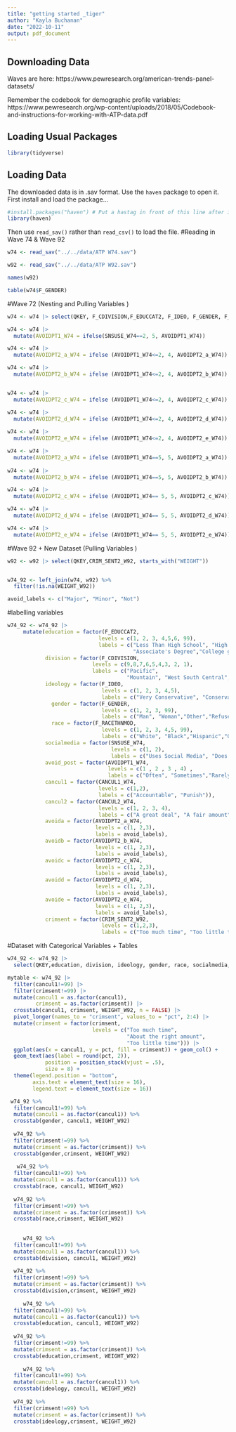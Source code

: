 ```yaml
---
title: "getting started _tiger"
author: "Kayla Buchanan"
date: "2022-10-11"
output: pdf_document
---
```


## Downloading Data

Waves are here: https://www.pewresearch.org/american-trends-panel-datasets/

Remember the codebook for demographic profile variables: https://www.pewresearch.org/wp-content/uploads/2018/05/Codebook-and-instructions-for-working-with-ATP-data.pdf

## Loading Usual Packages

```r
library(tidyverse)
```


## Loading Data

The downloaded data is in .sav format. Use the `haven` package to open it. First install and load the package...

```r
#install.packages("haven") # Put a hastag in front of this line after installing
library(haven)
```

Then use `read_sav()` rather than `read_csv()` to load the file.
#Reading in Wave 74 & Wave 92
```r
w74 <- read_sav("../../data/ATP W74.sav")

w92 <- read_sav("../../data/ATP W92.sav")

names(w92)


```



```r
table(w74$F_GENDER)
```

#Wave 72 (Nesting and Pulling Variables )
```r
w74 <- w74 |> select(QKEY, F_CDIVISION,F_EDUCCAT2, F_IDEO, F_GENDER, F_RACETHNMOD, SNSUSE_W74, AVOIDPT1_W74,AVOIDPT2_a_W74,AVOIDPT2_b_W74,AVOIDPT2_c_W74,AVOIDPT2_d_W74,AVOIDPT2_e_W74,CANCUL1_W74,CANCUL2_W74, starts_with("WEIGHT"))

w74 <- w74 |> 
  mutate(AVOIDPT1_W74 = ifelse(SNSUSE_W74==2, 5, AVOIDPT1_W74))

w74 <- w74 |> 
  mutate(AVOIDPT2_a_W74 = ifelse (AVOIDPT1_W74<=2, 4, AVOIDPT2_a_W74))

w74 <- w74 |> 
  mutate(AVOIDPT2_b_W74 = ifelse (AVOIDPT1_W74<=2, 4, AVOIDPT2_b_W74))


w74 <- w74 |> 
  mutate(AVOIDPT2_c_W74 = ifelse (AVOIDPT1_W74<=2, 4, AVOIDPT2_c_W74))

w74 <- w74 |> 
  mutate(AVOIDPT2_d_W74 = ifelse (AVOIDPT1_W74<=2, 4, AVOIDPT2_d_W74))
  
w74 <- w74 |> 
  mutate(AVOIDPT2_e_W74 = ifelse (AVOIDPT1_W74<=2, 4, AVOIDPT2_e_W74))

w74 <- w74 |> 
  mutate(AVOIDPT2_a_W74 = ifelse (AVOIDPT1_W74==5, 5, AVOIDPT2_a_W74))
         
w74 <- w74 |> 
  mutate(AVOIDPT2_b_W74 = ifelse (AVOIDPT1_W74==5, 5, AVOIDPT2_b_W74))

w74 <- w74 |> 
  mutate(AVOIDPT2_c_W74 = ifelse (AVOIDPT1_W74== 5, 5, AVOIDPT2_c_W74))

w74 <- w74 |> 
  mutate(AVOIDPT2_d_W74 = ifelse (AVOIDPT1_W74== 5, 5, AVOIDPT2_d_W74))

w74 <- w74 |> 
  mutate(AVOIDPT2_e_W74 = ifelse (AVOIDPT1_W74== 5, 5, AVOIDPT2_e_W74))
```         
#Wave 92 + New Dataset (Pulling Variables )      
```r
w92 <- w92 |> select(QKEY,CRIM_SENT2_W92, starts_with("WEIGHT"))


w74_92 <- left_join(w74, w92) %>% 
  filter(!is.na(WEIGHT_W92))

avoid_labels <- c("Major", "Minor", "Not")

```

#labelling variables 
```r

w74_92 <- w74_92 |>
     mutate(education = factor(F_EDUCCAT2,
                             levels = c(1, 2, 3, 4,5,6, 99),
                             labels = c("Less Than High School", "High School Graduate","Some College",
                                        "Associate's Degree","College graduate","Postgraduate", "NA")),
            division = factor(F_CDIVISION,
                           levels = c(9,8,7,6,5,4,3, 2, 1),
                           labels = c("Pacific", 
                                      "Mountain", "West South Central", "East South Central", "South Atlantic", "West North Central", "East North Central", "Middle Atlantic", "New England")),
            ideology = factor(F_IDEO, 
                              levels = c(1, 2, 3, 4,5), 
                              labels = c("Very Conservative", "Conservative","Moderate","Liberal","Very Liberal")), 
              gender = factor(F_GENDER, 
                              levels = c(1, 2, 3, 99), 
                              labels = c("Man", "Woman","Other","Refused to Answer")), 
              race = factor(F_RACETHNMOD, 
                              levels = c(1, 2, 3, 4,5, 99), 
                              labels = c("White", "Black","Hispanic","Other","Asian","Refused")), 
            socialmedia = factor(SNSUSE_W74,
                                 levels = c(1, 2),
                                 labels = c("Uses Social Media", "Does not Use Social Media")), 
            avoid_post = factor(AVOIDPT1_W74,
                                levels = c(1 , 2 , 3 , 4) , 
                                labels = c("Often", "Sometimes","Rarely", "Never")),
            cancul1 = factor(CANCUL1_W74, 
                             levels = c(1,2), 
                             labels = c("Accountable", "Punish")), 
            cancul2 = factor(CANCUL2_W74, 
                             levels = c(1, 2, 3, 4),
                             labels = c("A great deal", "A fair amount", "Not too much", "None at all")),
            avoida = factor(AVOIDPT2_a_W74,
                            levels = c(1, 2,3), 
                            labels = avoid_labels),
            avoidb = factor(AVOIDPT2_b_W74,
                            levels = c(1, 2,3), 
                            labels = avoid_labels), 
            avoidc = factor(AVOIDPT2_c_W74,
                            levels = c(1, 2,3), 
                            labels = avoid_labels),
            avoidd = factor(AVOIDPT2_d_W74,
                            levels = c(1, 2,3), 
                            labels = avoid_labels), 
            avoide = factor(AVOIDPT2_e_W74,
                            levels = c(1, 2,3), 
                            labels = avoid_labels), 
            crimsent = factor(CRIM_SENT2_W92, 
                              levels = c(1,2,3), 
                              labels = c("Too much time", "Too little time", "About the right amount")))

```

#Dataset with Categorical Variables + Tables 
```r
w74_92 <- w74_92 |> 
  select(QKEY,education, division, ideology, gender, race, socialmedia, avoid_post, cancul1, cancul2, avoida,avoidb, avoidc, avoidd, avoide, crimsent, WEIGHT_W92) 

mytable <- w74_92 |> 
  filter(cancul1!=99) |> 
  filter(crimsent!=99) |> 
  mutate(cancul1 = as.factor(cancul1),
         crimsent = as.factor(crimsent)) |> 
  crosstab(cancul1, crimsent, WEIGHT_W92, n = FALSE) |> 
  pivot_longer(names_to = "crimsent", values_to = "pct", 2:4) |> 
  mutate(crimsent = factor(crimsent,
                           levels = c("Too much time",
                                      "About the right amount",
                                      "Too little time"))) |> 
  ggplot(aes(x = cancul1, y = pct, fill = crimsent)) + geom_col() +
  geom_text(aes(label = round(pct, 2)),
            position = position_stack(vjust = .5),
            size = 8) +
  theme(legend.position = "bottom",
        axis.text = element_text(size = 16),
        legend.text = element_text(size = 16)) 

 w74_92 %>% 
  filter(cancul1!=99) %>% 
  mutate(cancul1 = as.factor(cancul1)) %>% 
  crosstab(gender, cancul1, WEIGHT_W92)
 
  w74_92 %>% 
  filter(crimsent!=99) %>% 
  mutate(crimsent = as.factor(crimsent)) %>% 
  crosstab(gender,crimsent, WEIGHT_W92)
  
   w74_92 %>% 
  filter(cancul1!=99) %>% 
  mutate(cancul1 = as.factor(cancul1)) %>% 
  crosstab(race, cancul1, WEIGHT_W92)
 
  w74_92 %>% 
  filter(crimsent!=99) %>% 
  mutate(crimsent = as.factor(crimsent)) %>% 
  crosstab(race,crimsent, WEIGHT_W92)
  
  
     w74_92 %>% 
  filter(cancul1!=99) %>% 
  mutate(cancul1 = as.factor(cancul1)) %>% 
  crosstab(division, cancul1, WEIGHT_W92)
 
  w74_92 %>% 
  filter(crimsent!=99) %>% 
  mutate(crimsent = as.factor(crimsent)) %>% 
  crosstab(division,crimsent, WEIGHT_W92)
  
     w74_92 %>% 
  filter(cancul1!=99) %>% 
  mutate(cancul1 = as.factor(cancul1)) %>% 
  crosstab(education, cancul1, WEIGHT_W92)
 
  w74_92 %>% 
  filter(crimsent!=99) %>% 
  mutate(crimsent = as.factor(crimsent)) %>% 
  crosstab(education,crimsent, WEIGHT_W92)
  
     w74_92 %>% 
  filter(cancul1!=99) %>% 
  mutate(cancul1 = as.factor(cancul1)) %>% 
  crosstab(ideology, cancul1, WEIGHT_W92)
 
  w74_92 %>% 
  filter(crimsent!=99) %>% 
  mutate(crimsent = as.factor(crimsent)) %>% 
  crosstab(ideology,crimsent, WEIGHT_W92)
  
  
```